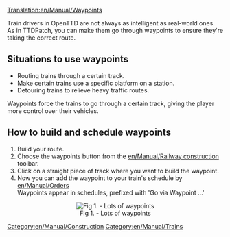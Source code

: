 [[Translation:en/Manual/Waypoints]]
[[Category:en/Manual/Construction]]
[[Category:en/Manual/Trains]]

Train drivers in OpenTTD are not always as intelligent as real-world ones. As in TTDPatch, you can make them go through waypoints to ensure they're taking the correct route.
== Situations to use waypoints ==

* Routing trains through a certain track.
* Make certain trains use a specific platform on a station.
* Detouring trains to relieve heavy traffic routes.

Waypoints force the trains to go through a certain track, giving the player more control over their vehicles.

== How to build and schedule waypoints ==

# Build your route.
# Choose the waypoints button from the [[en/Manual/Railway construction]] toolbar.
# Click on a straight piece of track where you want to build the waypoint.
# Now you can add the waypoint to your train's schedule by [[en/Manual/Orders]]<br>Waypoints appear in schedules, prefixed with 'Go via Waypoint ...'


<center>[[File:en/Manual/Checkpoints.png|center|frame|Fig 1. - Lots of waypoints]]</center>